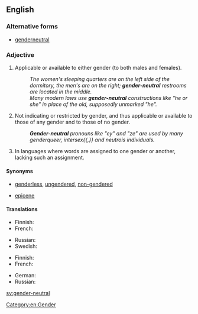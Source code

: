 ==English==

===Alternative forms===
* [[genderneutral]]

===Adjective===
{{en-adj|head=[[gender]]-[[neutral]]}}

# Applicable or available to either gender (to both males and females).
#: ''The women's sleeping quarters are on the left side of the dormitory, the men's are on the right; '''gender-neutral''' restrooms are located in the middle.''
#: ''Many modern laws use '''gender-neutral''' constructions like "he or she" in place of the old, supposedly unmarked "he".''
# Not indicating or restricted by gender, and thus applicable or available to those of any gender and to those of no gender.
#: '''''Gender-neutral''' pronouns like "ey" and "ze" are used by many genderqueer, intersex{{,}} and neutrois individuals.''
# {{grammar}} In languages where words are assigned to one gender or another, lacking such an assignment.

====Synonyms====
* {{sense|not indicating gender, applicable to those or any or no gender}} [[genderless]], [[ungendered]], [[non-gendered]]
* {{sense|grammar: lacking gender assignment}}  [[epicene]]

====Translations====
{{trans-top|applicable to either gender, male or female}}
* Finnish: {{t-|fi|sukupuolineutraali}}
* French: {{t+|fr|unigenre}}
{{trans-mid}}
* Russian: {{t-|ru|гендерно-нейтральный|tr=géndɛrno-nejtrálʹnyj|sc=Cyrl}}
* Swedish: {{t+|sv|könsneutral}}
{{trans-bottom}}

{{trans-top|applicable to those of any or no gender}}
{{trans-mid}}
{{trans-bottom}}

{{trans-top|grammar: lacking gender assignment}}
* Finnish: {{t-|fi|suvuton}}
* French: {{t+|fr|épicène}}
{{trans-mid}}
* German: {{t+|de|geschlechtslos}}
* Russian: {{t-|ru|неродовой|tr=nerodovój|sc=Cyrl}}
{{trans-bottom}}

[[Category:en:Gender]]

[[sv:gender-neutral]]